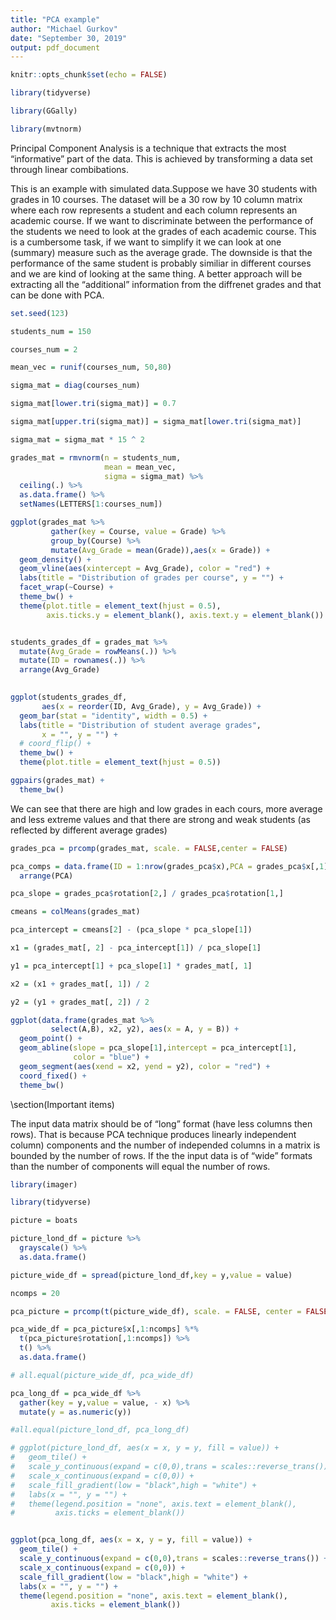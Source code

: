 ```yaml
---
title: "PCA example"
author: "Michael Gurkov"
date: "September 30, 2019"
output: pdf_document
---
```


```r
knitr::opts_chunk$set(echo = FALSE)
```


```r

library(tidyverse)

library(GGally)

library(mvtnorm)

```


\section{Motivation}

Principal Component Analysis is a technique that extracts the most "informative"
part of the data. This is achieved by transforming a data set through linear combibations.


\section{Case study - Transforming student grades dataset}

This is an example with simulated data.Suppose we have 30 students with grades in 10 courses. The dataset will be a 30 row by 10 column matrix where each row represents a student and each column represents an academic course. If we want  to discriminate between the performance of the students we need to look at the grades of each academic course. This is a cumbersome task, if we want to simplify it we can look at one (summary) measure such as the average grade. The downside is that the performance of the same student is probably similiar in different courses and we are kind of looking at the same thing. A better approach will be extracting all the "additional" information from the diffrenet grades and that can be done with PCA.


```r

set.seed(123)

students_num = 150

courses_num = 2

mean_vec = runif(courses_num, 50,80)

sigma_mat = diag(courses_num)

sigma_mat[lower.tri(sigma_mat)] = 0.7

sigma_mat[upper.tri(sigma_mat)] = sigma_mat[lower.tri(sigma_mat)]

sigma_mat = sigma_mat * 15 ^ 2

grades_mat = rmvnorm(n = students_num,
                     mean = mean_vec,
                     sigma = sigma_mat) %>%
  ceiling(.) %>%
  as.data.frame() %>%
  setNames(LETTERS[1:courses_num])


```


```r

ggplot(grades_mat %>% 
         gather(key = Course, value = Grade) %>% 
         group_by(Course) %>% 
         mutate(Avg_Grade = mean(Grade)),aes(x = Grade)) + 
  geom_density() + 
  geom_vline(aes(xintercept = Avg_Grade), color = "red") + 
  labs(title = "Distribution of grades per course", y = "") + 
  facet_wrap(~Course) + 
  theme_bw() + 
  theme(plot.title = element_text(hjust = 0.5),
        axis.ticks.y = element_blank(), axis.text.y = element_blank())



```


```r

students_grades_df = grades_mat %>%
  mutate(Avg_Grade = rowMeans(.)) %>% 
  mutate(ID = rownames(.)) %>% 
  arrange(Avg_Grade)
  

ggplot(students_grades_df,
       aes(x = reorder(ID, Avg_Grade), y = Avg_Grade)) + 
  geom_bar(stat = "identity", width = 0.5) + 
  labs(title = "Distribution of student average grades",
       x = "", y = "") + 
  # coord_flip() + 
  theme_bw() + 
  theme(plot.title = element_text(hjust = 0.5))


```


```r

ggpairs(grades_mat) + 
  theme_bw()

```


We can see that there are high and low grades in each cours, more average and less extreme values and that there are strong and weak students (as reflected by different average grades)


```r

grades_pca = prcomp(grades_mat, scale. = FALSE,center = FALSE)

pca_comps = data.frame(ID = 1:nrow(grades_pca$x),PCA = grades_pca$x[,1]) %>% 
  arrange(PCA)


```


```r

pca_slope = grades_pca$rotation[2,] / grades_pca$rotation[1,]

cmeans = colMeans(grades_mat)

pca_intercept = cmeans[2] - (pca_slope * pca_slope[1])

x1 = (grades_mat[, 2] - pca_intercept[1]) / pca_slope[1]

y1 = pca_intercept[1] + pca_slope[1] * grades_mat[, 1]

x2 = (x1 + grades_mat[, 1]) / 2

y2 = (y1 + grades_mat[, 2]) / 2

ggplot(data.frame(grades_mat %>% 
         select(A,B), x2, y2), aes(x = A, y = B)) + 
  geom_point() + 
  geom_abline(slope = pca_slope[1],intercept = pca_intercept[1],
              color = "blue") +
  geom_segment(aes(xend = x2, yend = y2), color = "red") + 
  coord_fixed() + 
  theme_bw()


```


\section(Important items)

The input data matrix should be of "long" format (have less columns then rows). That is because PCA technique produces linearly independent column) components and the number of independed columns in a matrix is bounded by the number of
rows. If the the input data is of "wide" formats than the number of components will equal the number of rows.



```r

library(imager)

library(tidyverse)

picture = boats

picture_lond_df = picture %>% 
  grayscale() %>% 
  as.data.frame()

picture_wide_df = spread(picture_lond_df,key = y,value = value)


```


```r

ncomps = 20

pca_picture = prcomp(t(picture_wide_df), scale. = FALSE, center = FALSE)

pca_wide_df = pca_picture$x[,1:ncomps] %*% 
  t(pca_picture$rotation[,1:ncomps]) %>% 
  t() %>% 
  as.data.frame()

# all.equal(picture_wide_df, pca_wide_df)

pca_long_df = pca_wide_df %>% 
  gather(key = y,value = value, - x) %>% 
  mutate(y = as.numeric(y))

#all.equal(picture_lond_df, pca_long_df)


```


```r

# ggplot(picture_lond_df, aes(x = x, y = y, fill = value)) +
#   geom_tile() +
#   scale_y_continuous(expand = c(0,0),trans = scales::reverse_trans()) +
#   scale_x_continuous(expand = c(0,0)) +
#   scale_fill_gradient(low = "black",high = "white") +
#   labs(x = "", y = "") + 
#   theme(legend.position = "none", axis.text = element_blank(),
#         axis.ticks = element_blank())


ggplot(pca_long_df, aes(x = x, y = y, fill = value)) +
  geom_tile() +
  scale_y_continuous(expand = c(0,0),trans = scales::reverse_trans()) +
  scale_x_continuous(expand = c(0,0)) +
  scale_fill_gradient(low = "black",high = "white") +
  labs(x = "", y = "") +
  theme(legend.position = "none", axis.text = element_blank(),
         axis.ticks = element_blank())


```

